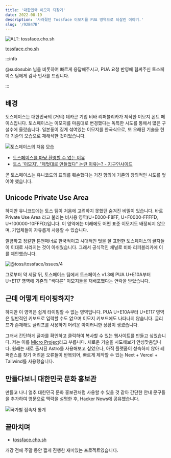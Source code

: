 ```yaml
---
title: '대한민국 이모지 되찾기'
date: 2022-08-19
description: '사라졌던 Tossface 이모지를 PUA 영역으로 되살린 이야기.'
slug: '/92B47B'
---
```




![ALT: tossface.cho.sh](./25AAC2.png)



[tossface.cho.sh](https://tossface.cho.sh)




:::info

@sudosubin 님을 비롯하여 빠르게 응답해주시고, PUA 요청 반영에 힘써주신 토스페이스 팀에게 감사 인사를 드립니다.

:::

## 배경

토스페이스는 대한민국의 (거의) 데카콘 기업 비바 리퍼블리카가 제작한 이모지 폰트 페이스입니다.
토스페이스는 이모지를 마음대로 변경했다는 독특한 시도를 통해서 많은 구설수에 올랐습니다.
일본풍이 짙게 섞여있는 이모지를 한국식으로, 또 오래된 기술을 현대 기술의 모습으로 재해석한 것이었습니다.

![토스페이스의 처음 모습](./9A9620.png)

- [토스페이스를 마냥 환영할 수 없는 이유](https://www.jiwon.me/tossface/)
- [토스 '이모지', "제멋대로 만들었다" 논란 이유는? - 지구인사이드](https://g9inside.com/?p=9259)

곧 토스페이스는 유니코드의 표의를 훼손했다는 거친 항의에 기존의 창의적인 시도를 엎어야 했습니다.

## Unicode Private Use Area

하지만 유니코드에는 토스 팀이 처음에 고려하지 못했던 숨겨진 비밀이 있습니다.
바로 Private Use Area 라고 불리는 비사용 영역(U+E000-F8FF, U+F0000-FFFFD, U+100000-10FFFD)입니다.
이 영역에는 미래에도 어떤 표준 이모지도 배정되지 않으며, 기업체들이 자유롭게 사용할 수 있습니다.

깔끔하고 정갈한 톤앤매너로 한국적이고 시대적인 멋을 잘 표현한 토스페이스의 글자들이 이대로 사라지는 것이 아쉬웠습니다.
그래서 공식적인 채널로 비바 리퍼블리카에 이를 제안했습니다.

![@toss/tossface/issues/4](./5CE956.png)

그로부터 약 세달 뒤, 토스페이스 팀에서 토스페이스 v1.3에 PUA U+E10A부터 U+E117 영역에 기존의 "색다른" 이모지들을 재배포했다는 연락을 받았습니다.

## 근데 어떻게 타이핑하지?

하지만 이 영역은 쉽게 타이핑할 수 없는 영역입니다.
PUA U+E10A부터 U+E117 영역은 일반적인 키보드로 입력할 수도 없으며 이모지 키보드에도 나타나지 않습니다.
글리프가 존재해도 글리프를 사용하기 어려운 아이러니한 상황이 생겼습니다.

그래서 간단하게 글자를 확인하고 클릭하여 복사할 수 있는 웹사이트를 만들고 싶었습니다.
저는 이를 [Micro Project](/research/A46FA5)라고 부릅니다.
새로운 기술을 시도해보기 안성맞춤입니다.
원래는 새로 출시된 Astro를 사용해보고 싶었으나, 아직 플랫폼이 성숙하지 않아 레퍼런스를 찾기 어려운 오류들이 반복되어,
빠르게 제작할 수 있는 Next + Vercel + Tailwind를 사용했습니다.

## 만들다보니 대한민국 문화 홍보관

만들고 나니 얼추 대한민국 문화 홍보관처럼 사용할 수 있을 것 같아 간단한 안내 문구들을 추가하여 영문으로 맥락을 설명한 후,
Hacker News에 공유했습니다.

![국가별 접속자 통계](./10F5AA.jpg)

## 끝마치며

- [tossface.cho.sh](https://tossface.cho.sh)

개강 전에 주말 동안 짧게 진행한 재미있는 프로젝트였습니다.
